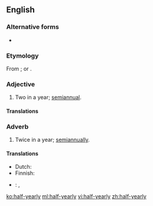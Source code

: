 ==English==

===Alternative forms===
* {{l|en|halfyearly}}

===Etymology===
From {{suffix|half-year|ly}}; or {{prefix|half|yearly}}.

===Adjective===
{{en-adj|-|head=[[half]]-[[yearly]]}}

# Two in a year; [[semiannual]].

====Translations====
{{trans-see|semiannual}}

===Adverb===
{{en-adv|-}}

# Twice in a year; [[semiannually]].

====Translations====
{{trans-top|twice a year}}
* Dutch: {{t|nl|halfjaarlijks}}
* Finnish: {{t|fi|puolivuosittain}}
{{trans-mid}}
* {{ttbc|ru}}: {{t|ru|[[каждый|каждые]] [[полгода]]|tr=káždyje polgóda|sc=Cyrl}} <!-- was "[[каждый|каждые]] [[полгода]]" - assumed sum-of-parts; if an idiom, remove the wikilinks to the individual words. see [[User:Kephir/gadgets/xte#Translation_fixing]] -->, {{t|ru|[[раз]] [[в]] [[полгода]]|tr=raz v polgóda|sc=Cyrl}} <!-- was "[[раз]] [[в]] [[полгода]]" - assumed sum-of-parts; if an idiom, remove the wikilinks to the individual words. see [[User:Kephir/gadgets/xte#Translation_fixing]] -->
{{trans-bottom}}

[[ko:half-yearly]]
[[ml:half-yearly]]
[[vi:half-yearly]]
[[zh:half-yearly]]